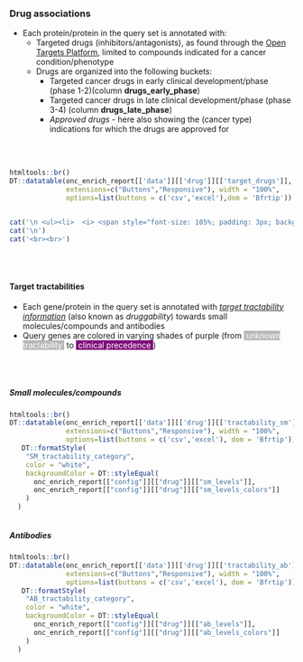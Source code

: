 ### Drug associations

* Each protein/protein in the query set is annotated with:
   * Targeted drugs (inhibitors/antagonists), as found through the [Open Targets Platform](https://targetvalidation.org), limited to compounds indicated for a cancer condition/phenotype
   * Drugs are organized into the following buckets:
       * Targeted cancer drugs in early clinical development/phase (phase 1-2)(column <b>drugs_early_phase</b>)
       * Targeted cancer drugs in late clinical development/phase (phase 3-4) (column <b>drugs_late_phase</b>)
       * <i>Approved drugs</i> - here also showing the (cancer type) indications for which the drugs are approved for

<br><br>


```r

htmltools::br()
DT::datatable(onc_enrich_report[['data']][['drug']][['target_drugs']], escape = F, 
              extensions=c("Buttons","Responsive"), width = "100%",
              options=list(buttons = c('csv','excel'),dom = 'Bfrtip'))



```


```r

cat('\n <ul><li>  <i> <span style="font-size: 105%; padding: 3px; background-color:#989898; color:white">&nbsp;&nbsp;<b>NO</b> query proteins with cancer drug associations from Open Targets Platform were found. &nbsp;&nbsp; </span></i></li></ul>',sep='\n')
cat('\n')
cat('<br><br>')

```


<br><br>

#### Target tractabilities {.tabset }

* Each gene/protein in the query set is annotated with _[target tractability information](https://docs.targetvalidation.org/getting-started/target-tractability)_ (also known as _druggability_) towards
small molecules/compounds and antibodies
* Query genes are colored in varying shades of purple (from <span style="background-color:#b8b8ba; padding:2x; color:white">&nbsp;unknown tractability&nbsp;</span> to <span style="background-color:#810f7c; padding:2x; color:white">&nbsp;clinical precedence&nbsp;</span>)
   

<br><br>

##### Small molecules/compounds 

```r

htmltools::br()
DT::datatable(onc_enrich_report[['data']][['drug']][['tractability_sm']], escape = F, 
              extensions=c("Buttons","Responsive"), width = "100%",
              options=list(buttons = c('csv','excel'), dom = 'Bfrtip')) |>
   DT::formatStyle(
    "SM_tractability_category", 
    color = "white",
    backgroundColor = DT::styleEqual(
      onc_enrich_report[["config"]][["drug"]][["sm_levels"]],
      onc_enrich_report[["config"]][["drug"]][["sm_levels_colors"]]
    )
  )



```


##### Antibodies

```r

htmltools::br()
DT::datatable(onc_enrich_report[['data']][['drug']][['tractability_ab']], escape = F, 
              extensions=c("Buttons","Responsive"), width = "100%",
              options=list(buttons = c('csv','excel'), dom = 'Bfrtip')) |>
   DT::formatStyle(
    "AB_tractability_category", 
    color = "white",
    backgroundColor = DT::styleEqual(
      onc_enrich_report[["config"]][["drug"]][["ab_levels"]],
      onc_enrich_report[["config"]][["drug"]][["ab_levels_colors"]]
    )
  )



```

<br><br><br>

